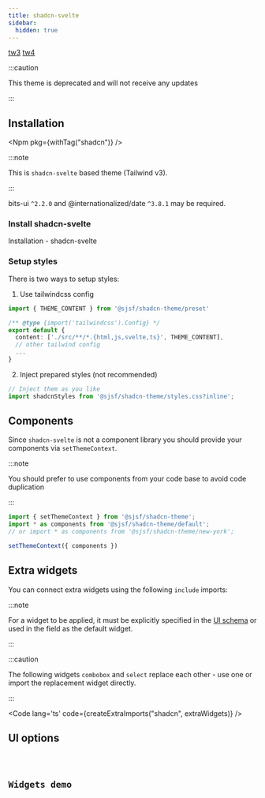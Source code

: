 ```yaml
---
title: shadcn-svelte
sidebar:
  hidden: true
---
```







<Picker>
  <a href="." data-active={true}>tw3</a>
  <a href="../shadcn4/" data-active={false}>tw4</a>
</Picker>

:::caution

This theme is deprecated and will not receive any updates

:::

## Installation

<Npm pkg={withTag("shadcn")} />

:::note

This is `shadcn-svelte` based theme (Tailwind v3).

:::

bits-ui <code>^2.2.0</code> and @internationalized/date
<code>^3.8.1</code> may be required.

### Install shadcn-svelte

<LinkButton href="https://tw3.shadcn-svelte.com/docs/installation" variant='secondary' target="_blank" icon="external">
  Installation - shadcn-svelte
</LinkButton>

### Setup styles

There is two ways to setup styles:

1. Use tailwindcss config

```typescript
import { THEME_CONTENT } from '@sjsf/shadcn-theme/preset'

/** @type {import('tailwindcss').Config} */
export default {
  content: ['./src/**/*.{html,js,svelte,ts}', THEME_CONTENT],
  // other tailwind config
  ...
}
```

2. Inject prepared styles (not recommended)

```typescript
// Inject them as you like
import shadcnStyles from '@sjsf/shadcn-theme/styles.css?inline';
```

## Components

Since `shadcn-svelte` is not a component library you should provide your components via `setThemeContext`.

:::note

You should prefer to use components from your code base to avoid code duplication

:::

```typescript
import { setThemeContext } from '@sjsf/shadcn-theme';
import * as components from '@sjsf/shadcn-theme/default';
// or import * as components from '@sjsf/shadcn-theme/new-york';

setThemeContext({ components })
```

## Extra widgets

You can connect extra widgets using the following `include` imports:

:::note

For a widget to be applied, it must be explicitly specified in the
[UI schema](../../form/ui-schema/#ui-components)
or used in the field as the default widget.

:::

:::caution

The following widgets `combobox` and `select` replace each other -
use one or import the replacement widget directly.

:::

<Code lang='ts' code={createExtraImports("shadcn", extraWidgets)} />

## UI options

<Code code={uiOptionsCode} lang="typescript" />

## Widgets demo

<Tabs>
  <TabItem label='Form'>
    <FormCard style={styles}>
      <Form client:only="svelte" />
    </FormCard>
  </TabItem>
  <TabItem label="JSON Schema" >
    <Code lang="json" code={JSON.stringify(schemas.schema, replacer, 2)} />
  </TabItem>
  <TabItem label="UI Schema">
    <Code lang="json" code={JSON.stringify(schemas.uiSchema, replacer, 2)} />
  </TabItem>
</Tabs>

